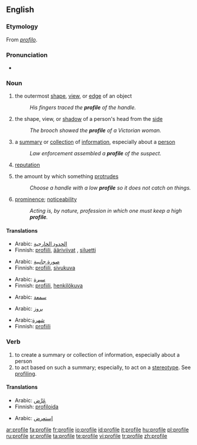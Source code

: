 ==English==
{{wikipedia}}
===Etymology===
From {{It.}} ''[[profilo]]''.

===Pronunciation===
*{{IPA|/profaɪlə/}}

===Noun===
{{en-noun|profiles|-}}
#{{countable}} the outermost [[shape]], [[view]], or [[edge]] of an object
#:''His fingers traced the '''profile''' of the handle.''
#{{countable}} the shape, view, or [[shadow]] of a person's head from the [[side]]
#:''The brooch showed the '''profile''' of a Victorian woman.''
#{{countable}} a [[summary]] or [[collection]] of [[information]], especially about a [[person]]
#:''Law enforcement assembled a '''profile''' of the suspect.''
#{{uncountable}} [[reputation]]
#{{uncountable}} the amount by which something [[protrude]]s
#:''Choose a handle with a low '''profile''' so it does not catch on things.''
#{{uncountable}} [[prominence]]; [[noticeability]]
#:''Acting is, by nature, profession in which one must keep a high '''profile'''.''

====Translations====
{{trans-top|the outermost shape, view, or edge of an object}}
*Arabic: [[حد|الحدود الخارجية]]
*Finnish: [[profiili]], [[ääriviivat]] {{p}}, [[siluetti]]
{{trans-mid}}
{{trans-bottom}}

{{trans-top|the shape, view, or shadow of a person's head from the side}}
*Arabic: [[صورة|صورة جانبية]]
*Finnish: [[profiili]], [[sivukuva]]
{{trans-mid}}
{{trans-bottom}}

{{trans-top|a summary or collection of information, especially about a person}}
*Arabic: [[سيرة]]
*Finnish: [[profiili]], [[henkilökuva]]
{{trans-mid}}
{{trans-bottom}}

{{trans-top|reputation}}
*Arabic: [[سمعة]]
{{trans-mid}}
{{trans-bottom}}

{{trans-top|the amount by which something protrudes}}
*Arabic: [[بروز]]
{{trans-mid}}
{{trans-bottom}}

{{trans-top|prominence; noticeability}}
*Arabic:[[شهرة]]  
*Finnish: [[profiili]]
{{trans-mid}}
{{trans-bottom}}

===Verb===
{{en-verb|profil|ing}}
#to create a summary or collection of information, especially about a person
#to act based on such a summary; especially, to act on a [[stereotype]].  See [[profiling]].

====Translations====
{{trans-top|to create a summary or collection of information}}
*Arabic: [[عرض|عَرَّض]]
*Finnish: [[profiloida]]
{{trans-mid}}
{{trans-bottom}}

{{trans-top|to act based on such a summary; especially, to act on a stereotype}}
*Arabic: [[إستعرض]]
{{trans-mid}}
{{trans-bottom}}

[[ar:profile]]
[[fa:profile]]
[[fr:profile]]
[[io:profile]]
[[id:profile]]
[[it:profile]]
[[hu:profile]]
[[pl:profile]]
[[ru:profile]]
[[sr:profile]]
[[ta:profile]]
[[te:profile]]
[[vi:profile]]
[[tr:profile]]
[[zh:profile]]